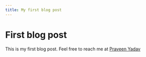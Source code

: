 ```yaml
---
title: My first blog post
---
```


# First blog post

This is my first blog post. Feel free to reach me at [Praveen Yadav](https://www.linkedin.com/in/iamya6av)